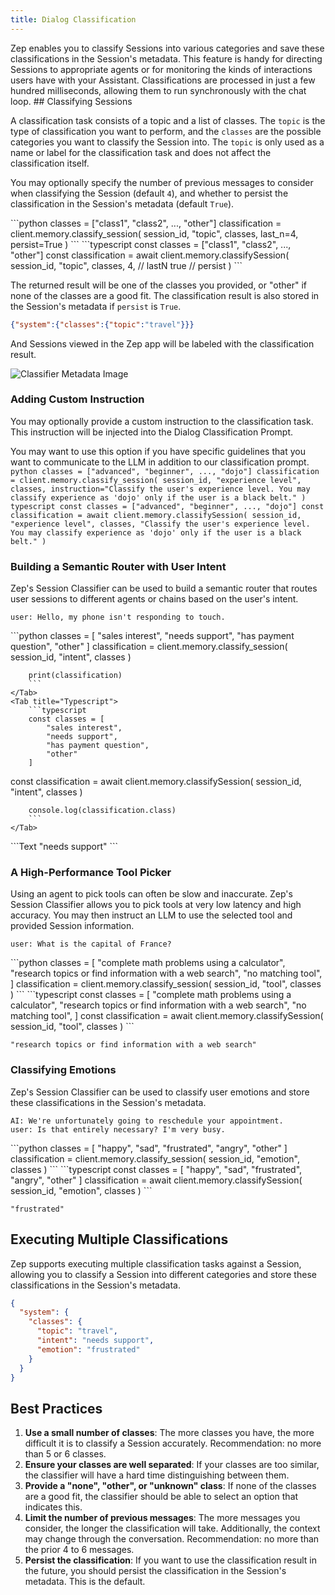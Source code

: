 ```yaml
---
title: Dialog Classification
---
```



<Card title="Classifying Sessions" icon="tag">
Zep enables you to classify Sessions into various categories and save these classifications in the Session's metadata.
This feature is handy for directing Sessions to appropriate agents or for monitoring the kinds of interactions users have with your Assistant.
Classifications are processed in just a few hundred milliseconds, allowing them to run synchronously with the chat loop.
</Card>
## Classifying Sessions

A classification task consists of a topic and a list of classes. 
The `topic` is the type of classification you want to perform, and the `classes` are the possible categories you want to classify the Session into. 
The `topic` is only used as a name or label for the classification task and does not affect the classification itself.

You may optionally specify the number of previous messages to consider when classifying the Session (default `4`), and whether to persist the classification in the Session's metadata (default `True`). 

<Tabs>
    <Tab title="Python">
        ```python
        classes = ["class1", "class2", ..., "other"]
        classification = client.memory.classify_session(
            session_id,
            "topic",
            classes,
            last_n=4,
            persist=True
        )
        ```
    </Tab>
    <Tab title="Typescript">
        ```typescript
        const classes = ["class1", "class2", ..., "other"]
        const classification = await client.memory.classifySession(
            session_id,
            "topic",
            classes,
            4, // lastN
            true // persist
        )
        ```
    </Tab>
</Tabs>

The returned result will be one of the classes you provided, or "other" if none of the classes are a good fit. The classification result is also stored in the Session's metadata if `persist` is `True`.

```json
{"system":{"classes":{"topic":"travel"}}}
```

And Sessions viewed in the Zep app will be labeled with the classification result.

<Frame>
    <img alt="Classifier Metadata Image" src="images/classifier-metadata.png" />
</Frame>

### Adding Custom Instruction

You may optionally provide a custom instruction to the classification task. This instruction will be injected into the Dialog Classification Prompt.

You may want to use this option if you have specific guidelines that you want to communicate to the LLM in addition to our classification prompt.
<Tabs group="memory">
    <Tab title="Python">
        ```python
        classes = ["advanced", "beginner", ..., "dojo"]
        classification = client.memory.classify_session(
            session_id,
            "experience level",
            classes,
            instruction="Classify the user's experience level. You may classify experience as 'dojo' only if the user is a black belt."
        )
        ```
    </Tab>
    <Tab title="Typescript">
        ```typescript
        const classes = ["advanced", "beginner", ..., "dojo"]
        const classification = await client.memory.classifySession(
            session_id,
            "experience level",
            classes,
            "Classify the user's experience level. You may classify experience as 'dojo' only if the user is a black belt."
        )
        ```
    </Tab>
</Tabs>



### Building a Semantic Router with User Intent

Zep's Session Classifier can be used to build a semantic router that routes user sessions to different agents or chains based on the user's intent.

```Text
user: Hello, my phone isn't responding to touch.
```

<Tabs>
    <Tab title="Python">
        ```python
        classes = [
            "sales interest",
            "needs support",
            "has payment question",
            "other"
        ]
        classification = client.memory.classify_session(
            session_id, "intent", classes
        )

        print(classification)
        ```
    </Tab>
    <Tab title="Typescript">
        ```typescript
        const classes = [
            "sales interest",
            "needs support",
            "has payment question",
            "other"
        ]
const classification = await client.memory.classifySession(
            session_id, "intent", classes
        )

        console.log(classification.class)
        ```
    </Tab>
</Tabs>
```Text
"needs support"
```

### A High-Performance Tool Picker

Using an agent to pick tools can often be slow and inaccurate. Zep's Session Classifier allows you to pick tools at very low latency 
and high accuracy. You may then instruct an LLM to use the selected tool and provided Session information.

```Text
user: What is the capital of France?
```
<Tabs>
    <Tab title="Python">
        ```python
        classes = [
            "complete math problems using a calculator",
            "research topics or find information with a web search",
            "no matching tool",
        ]
        classification = client.memory.classify_session(
            session_id, "tool", classes
        )
        ```
    </Tab>
    <Tab title="Typescript">
        ```typescript
        const classes = [
            "complete math problems using a calculator",
            "research topics or find information with a web search",
            "no matching tool",
        ]
        const classification = await client.memory.classifySession(
            session_id, "tool", classes
        )
        ```
    </Tab>
</Tabs>

```Text
"research topics or find information with a web search"
```


### Classifying Emotions

Zep's Session Classifier can be used to classify user emotions and store these classifications in the Session's metadata.

```Text
AI: We're unfortunately going to reschedule your appointment.
user: Is that entirely necessary? I'm very busy.
```
<Tabs>
    <Tab title="Python">
        ```python
        classes = [
            "happy",
            "sad",
            "frustrated",
            "angry",
            "other"
        ]
        classification = client.memory.classify_session(
            session_id,
            "emotion",
            classes
        )
        ```
    </Tab>
    <Tab title="Typescript">
        ```typescript
        const classes = [
            "happy",
            "sad",
            "frustrated",
            "angry",
            "other"
        ]
        classification = await client.memory.classifySession(
            session_id,
            "emotion",
            classes
        )
        ```
    </Tab>
</Tabs>

```Text
"frustrated"
```

## Executing Multiple Classifications

Zep supports executing multiple classification tasks against a Session, allowing you to classify a Session into different categories and store these classifications in the Session's metadata.

```json
{
  "system": {
    "classes": {
      "topic": "travel", 
      "intent": "needs support", 
      "emotion": "frustrated"
    }
  }
}
```

## Best Practices

1. **Use a small number of classes**: The more classes you have, the more difficult it is to classify a Session accurately. Recommendation: no more than 5 or 6 classes.
2. **Ensure your classes are well separated**: If your classes are too similar, the classifier will have a hard time distinguishing between them.
3. **Provide a "none", "other", or "unknown" class**: If none of the classes are a good fit, the classifier should be able to select an option that indicates this.
4. **Limit the number of previous messages**: The more messages you consider, the longer the classification will take. Additionally, the context may change through the conversation. Recommendation: no more than the prior 4 to 6 messages.
5. **Persist the classification**: If you want to use the classification result in the future, you should persist the classification in the Session's metadata. This is the default.